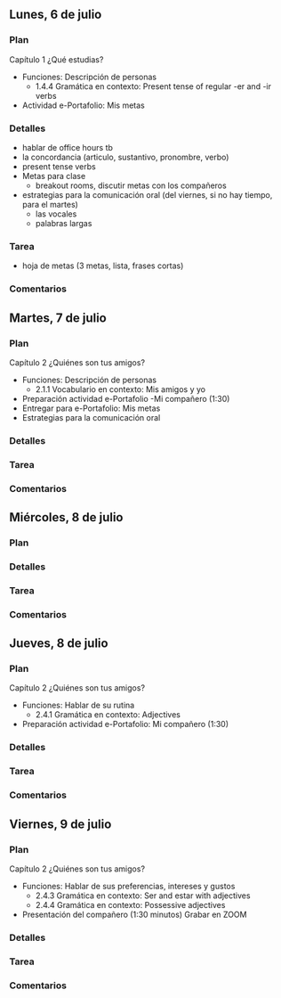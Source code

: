 
## Lunes, 6 de julio

### Plan

Capítulo 1 ¿Qué estudias?  

- Funciones: Descripción de personas
	- 1.4.4 Gramática en contexto: Present tense of regular -er and -ir verbs 
- Actividad e-Portafolio: Mis metas

### Detalles

- hablar de office hours tb 
- la concordancia (articulo, sustantivo, pronombre, verbo)
- present tense verbs
- Metas para clase
	- breakout rooms, discutir metas con los compañeros
- estrategias para la comunicación oral (del viernes, si no hay tiempo, para el martes)
	- las vocales
	- palabras largas

### Tarea

- hoja de metas (3 metas, lista, frases cortas)

### Comentarios








## Martes, 7 de julio

### Plan

Capítulo 2 ¿Quiénes son tus amigos?  

- Funciones: Descripción de personas
	- 2.1.1 Vocabulario en contexto: Mis amigos y yo
- Preparación actividad e-Portafolio -Mi compañero (1:30)
- Entregar para e-Portafolio: Mis metas
- Estrategias para la comunicación oral 

### Detalles


### Tarea


### Comentarios




## Miércoles, 8 de julio

### Plan


### Detalles


### Tarea


### Comentarios





## Jueves, 8 de julio

### Plan

Capítulo 2 ¿Quiénes son tus amigos?  

- Funciones: Hablar de su rutina
	- 2.4.1 Gramática en contexto: Adjectives
- Preparación actividad e-Portafolio: Mi compañero (1:30)

### Detalles


### Tarea


### Comentarios




## Viernes, 9 de julio

### Plan

Capítulo 2 ¿Quiénes son tus amigos?  

- Funciones: Hablar de sus preferencias, intereses y gustos
	- 2.4.3 Gramática en contexto: Ser and estar with adjectives
	- 2.4.4 Gramática en contexto: Possessive adjectives
- Presentación del compañero (1:30 minutos) Grabar en ZOOM

### Detalles


### Tarea


### Comentarios
